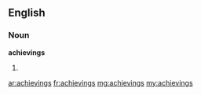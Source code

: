 ==English==

===Noun===
'''achievings'''

# {{plural of|[[achieving]]}}

[[ar:achievings]]
[[fr:achievings]]
[[mg:achievings]]
[[my:achievings]]